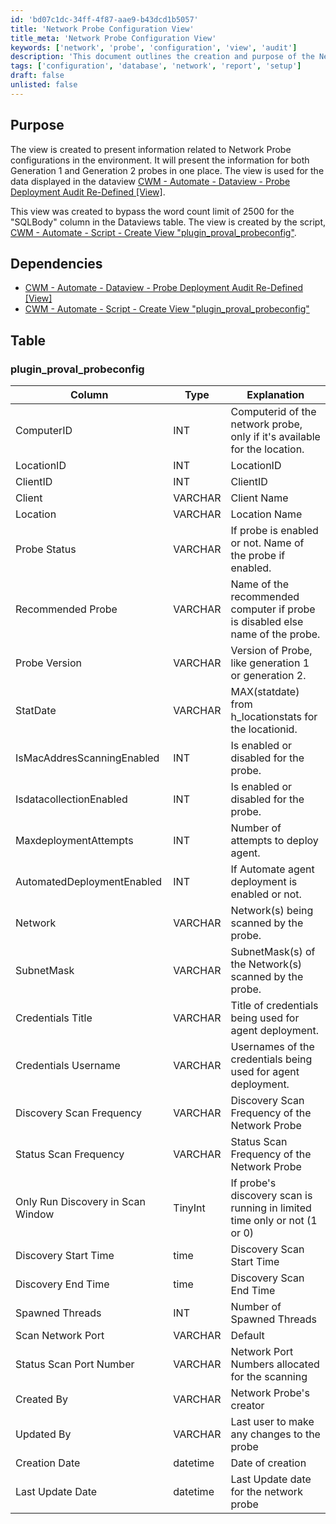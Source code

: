 ```yaml
---
id: 'bd07c1dc-34ff-4f87-aae9-b43dcd1b5057'
title: 'Network Probe Configuration View'
title_meta: 'Network Probe Configuration View'
keywords: ['network', 'probe', 'configuration', 'view', 'audit']
description: 'This document outlines the creation and purpose of the Network Probe Configuration View, which consolidates information for both Generation 1 and Generation 2 probes. It details the dependencies, table structure, and the specific columns included in the view for effective monitoring and management of network probes.'
tags: ['configuration', 'database', 'network', 'report', 'setup']
draft: false
unlisted: false
---
```

## Purpose

The view is created to present information related to Network Probe configurations in the environment. It will present the information for both Generation 1 and Generation 2 probes in one place. The view is used for the data displayed in the dataview [CWM - Automate - Dataview - Probe Deployment Audit Re-Defined [View]](https://proval.itglue.com/DOC-5078775-8288021).

This view was created to bypass the word count limit of 2500 for the "SQLBody" column in the Dataviews table. The view is created by the script, [CWM - Automate - Script - Create View "plugin_proval_probeconfig"](https://proval.itglue.com/DOC-5078775-8288023).

## Dependencies

- [CWM - Automate - Dataview - Probe Deployment Audit Re-Defined [View]](https://proval.itglue.com/DOC-5078775-8288021)
- [CWM - Automate - Script - Create View "plugin_proval_probeconfig"](https://proval.itglue.com/DOC-5078775-8288023)

## Table

### plugin_proval_probeconfig

| Column                                   | Type     | Explanation                                                          |
|------------------------------------------|----------|----------------------------------------------------------------------|
| ComputerID                               | INT      | Computerid of the network probe, only if it's available for the location. |
| LocationID                               | INT      | LocationID                                                          |
| ClientID                                 | INT      | ClientID                                                            |
| Client                                   | VARCHAR  | Client Name                                                         |
| Location                                 | VARCHAR  | Location Name                                                       |
| Probe Status                             | VARCHAR  | If probe is enabled or not. Name of the probe if enabled.         |
| Recommended Probe                        | VARCHAR  | Name of the recommended computer if probe is disabled else name of the probe. |
| Probe Version                            | VARCHAR  | Version of Probe, like generation 1 or generation 2.               |
| StatDate                                 | VARCHAR  | MAX(statdate) from h_locationstats for the locationid.             |
| IsMacAddresScanningEnabled               | INT      | Is enabled or disabled for the probe.                               |
| IsdatacollectionEnabled                  | INT      | Is enabled or disabled for the probe.                               |
| MaxdeploymentAttempts                    | INT      | Number of attempts to deploy agent.                                 |
| AutomatedDeploymentEnabled                | INT      | If Automate agent deployment is enabled or not.                    |
| Network                                  | VARCHAR  | Network(s) being scanned by the probe.                              |
| SubnetMask                               | VARCHAR  | SubnetMask(s) of the Network(s) scanned by the probe.              |
| Credentials Title                        | VARCHAR  | Title of credentials being used for agent deployment.              |
| Credentials Username                     | VARCHAR  | Usernames of the credentials being used for agent deployment.      |
| Discovery Scan Frequency                  | VARCHAR  | Discovery Scan Frequency of the Network Probe                       |
| Status Scan Frequency                    | VARCHAR  | Status Scan Frequency of the Network Probe                          |
| Only Run Discovery in Scan Window        | TinyInt  | If probe's discovery scan is running in limited time only or not (1 or 0) |
| Discovery Start Time                     | time     | Discovery Scan Start Time                                           |
| Discovery End Time                       | time     | Discovery Scan End Time                                             |
| Spawned Threads                          | INT      | Number of Spawned Threads                                           |
| Scan Network Port                        | VARCHAR  | Default | Custom | Disabled, Network Ports allowed to scan |
| Status Scan Port Number                  | VARCHAR  | Network Port Numbers allocated for the scanning                     |
| Created By                               | VARCHAR  | Network Probe's creator                                            |
| Updated By                               | VARCHAR  | Last user to make any changes to the probe                          |
| Creation Date                            | datetime | Date of creation                                                   |
| Last Update Date                         | datetime | Last Update date for the network probe                              |











